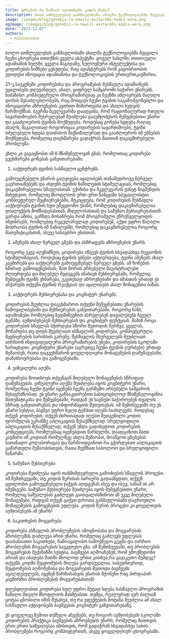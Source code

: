 ```yaml
---
title: გონების რა ნაწილს ავითარებს კოდის წერა?
description: ბოლო ათწლეულების განმავლობაში ახალმა ტექნოლოგიებმა შეცვალა ჩვენი ცხოვრება თითქმის ყველა ასპექტში.
image: /images/blog/gonebis-ra-nawils-avitarebs-kodis-wera.png
ogImage: /images/blog/gonebis-ra-nawils-avitarebs-kodis-wera.png
date: "2023-12-07"
authors:
  - nininozadze
---
```


ბოლო ათწლეულების განმავლობაში ახალმა ტექნოლოგიებმა შეცვალა ჩვენი ცხოვრება თითქმის ყველა ასპექტში. ყოველ სახლში, თითოეული ადამიანის ხელში, ყველა მაგიდაზე, ხელოვნური ინტელექტისა და კოდირების ნიშნები გვხვდება, რაც ადასტურებს  რომ კაცობრიობის უდიდესი ინოვაცია ადამიანისა და ტექნოლოგიების ურთიერთკავშირია.

21-ე საუკუნეში კოდირებისა და პროგრამების შესწავლა ადამიანებს უყალიბებს დღევანდელ, ახალ, ციფრულ სამყაროში საჭირო უნარებს. საბაზისო კომპიუტერული პროგრამირებაც კი  ჩვენში  აძლიერებს მაღალი დონის შესაძლებლობებს, რაც მოიცავს ჩვენი ტვინის საგამომგონებლო და ინოვაციური აზროვნების კუთხით მიმართვასა და ახალი ხედვის წარმოქმნას. ბევრმა მკვლევარმა დაადგინა, რომ რაციონალურად რთული სავარჯიშოების შესრულებამ შეიძლება გააუმჯობესოს შემეცნებითი უნარი და გააძლიეროს ტვინის მოქმედება. როდესაც გონება ხვდება რაღაც ახალს, მაგალითად როგორიცაა კოდირების სავარჯიშოები, ტვინი იძულებული ხდება დაიძაბოს მაქსიმალურად და გააძლიეროს იმ უბნების მოქმედება, რომელიც დაეხმარება გადაჭრას მათთან დაკავშირებული პრობლემა.

 ეხლა კი გაგაცნობთ იმ 6 მნიშვნელოვან გზას, რომლითაც კოდირება გვეხმარება გონებას განვითარებაში:

1. ააქტიურებს ტვინის სასწავლო ცენტრებს.

გამოუყენებელი უნარის გაღვივება აყალიბებს თანამედროვე ნერვულ გაერთიანებებს და ახდენს ტვინის ნაწილების სტიმულაციას, რომლებიც დაკავშირებულია სწავლასთან. ექიმისა და მკვლევარის ჟანეტ ზიგმუნდის მიხედვით, რომელიც მსოფლიოს ერთ-ერთ წამყვანი სპეციალისტია კომპიუტერულ მეცნიერებებში, მტკიცდება, რომ კოდირების შესწავლა ააქტიურებს ტვინის ხუთ უშეცდომო უბანს, რომლებიც დაკავშირებულია დიალექტის მომზადებასთან, მსჯელობასთან და სამუშაო მეხსიერებასთან. გარდა ამისა, გაჩნდა მოსაზრება რომ პროგრამული უზრუნველყოფის ინჟინრებს, რომლებიც რეგულარულად კოდირებენ, აქვთ უფრო მაღალი მოძრაობა ტვინის იმ ნაწილებში, რომლებიც დაკავშირებულია როგორც მათემატიკასთან, ასევე სასაუბრო ენასთან. 

2. აშენებს ახალ ნერვულ გზებს და ასწრაფებს აზროვნების უნარს.

როგორც უკვე აღვნიშნეთ, კოდირება იწვევს ტვინის სხვადასხვა რეგიონის სტიმულიზაციას. როდესაც ტვინის უბნები აქტიურდება, ტვინი აშენებს ახალ კავშირებს  და ააქტიურებს გამოუყენებელ ნერვულ  გზებს. ამ ზონების ხშირად გამოიყენებისას, მათ შორის არსებული მაგისტრალები ძლიერდება და მიღებულ შედეგებს ინახავს მეხსიერებაში, რომელიც შემდეგში ტვინს ეხმარება, უკეთესად აზროვნებაში და ამასთან ერთად ეს აჩქარებს თქვენი ტვინის რეაქციას და აყალიბებს ახალ მონაცემთა ბაზას.

3. ააქტიურებს მეხსიერებასა და კოგნიტურ უნარებს.

კოდირებას შეუძლია დაგეხმაროთ თქვენი შემეცნებითი უნარების ჩამოყალიბებაში და მეხსიერების განვითარებაში. როგორც ჩანს, ადამიანები რომლებიც ზედმიწევნით ასრულებენ დავალებებს ჩვეულ ტემპში, აუმჯობესებენ მეხსიერებას და კოგნიტურ ფუნქციას. მაშინ როცა კოდირების სწავლას  სჭირდება სწორი მეთოდის შერჩვა, ყველას, მოზარდსა თუ დიდს შეუძლიათ ისწავლონ კოდირება, კომპიუტერული მეცნიერების ხარისხის გარეშე. შესწავლის მსურველებს შეუძლიათ აირჩიონ ინდივიდუალური პროგრამირების ენები, კოდირების სკოლაში ჩარიცხვით. კოგნიტური უნარები (აგრეთვე ჩვენი ტვინის ღერძები) ერთად მუშაობენ, რათა დაგვეხმარონ ყოველდღიური მონაცემების დამუშავებაში, დამახსოვრებასა და გამოყენებაში. 

4. ვიზუალური აღქმა

კოდირება მოითხოვს თქვენგან მიღებული მონაცემების სწრაფად დამუშავებას. ვიზუალური აღქმა შეიძლება იყოს კოგნიტური უნარი, რომელსაც ჩვენი ტვინი იყენებს ჩვენს გარშემო არსებული სამყაროს შესაგრძნობად. ეს უნარი განსაკუთრებით სასიცოცხლოდ მნიშვნელოვანია მათემატიკასა და     შემეცნებაში, რადგან ეს საგნები საჭიროებენ თვალის სწრაფ განვითარებას და  ინფორმაციის შეთვისებას. იმ შემთხვევაში თუ ეს უნარი სუსტია, ბავშვი უფრო ნელი ტემპით იღებს სიახლეებს. როდესაც თქვენ კოდირებთ, თქვენ ძირითადად იღებთ შედგენილი კოდის ფორმულას ეკრანზე აპლიკაციის შესაქმნელად. სრულყოფილი აპლიკაციის შესაქმნელად, თქვენ უნდა გადახედოთ კოდირების კონცეფციებს, რომლებსაც იყენებდით წარსულში, დაადგინოთ მათი კავშირი იმ კოდთან რომელზეც ახლა მუშაობთ, მოაწყოთ ცნებების სათანადო კოლაბორაცია და წარმოიდგინოთ რა გჭირდებათ აპლიკაციის გამართული მუშაობისთვის, რათა შექმნათ საბოლოო და სრულყოფილი ნაწარმი.

5. სამუშაო მეხსიერება

კოდირება შეიძლება იყოს თანმიმდევრული გამოძიების სწავლის პროცესი. იმ შემთხვევაში, თუ კოდის წერისას ბარიერს გადააწყდით, თქვენ ცდილობთ გამოუყენებელი ჯაჭვის აღდგენას  ისევ და ისევ, სანამ ის არ იმუშავებს. სამუშაო მეხსიერება შეიძლება იყოს შემეცნებითი უნარი, რომელიც საშუალებას გაძლევთ გაითვალისწინოთ აწ უკვე მიღებული მონაცემები, რადგან თქვენ გაქვთ დროთა განმავლობაში დაგროვილი მონაცემების გამოყენების უფლება. კოდის წერის პროცესი კი ყოველთვის აუმჯობესებს ამ უნარს!

6. საკითხების მოგვარება

  კოდირება ასწავლის პრობლემების ამოცნობასა და მოგვარებას. პრობლემის დაძლევა არის უნარი, რომელიც გაძლევს უფლებას დაახასიათო საკითხები, ჩამოაყალიბო სამოქმედო გეგმა და აირჩიო პრობლემის მოგვარების საუკეთესო გზა. იმ შემთხვევაში, თუ პრობლების მოგვარების მექანიზმი სუსტია, ბავშვები აღმოაჩენენ, რომ უმოქმედონი არიან და იბადება მათში მხოლოდ ერთი კითხვა,რა გავაკეთო შემდეგ? თქვენს კოდში შეცდომების მიღება გარდაუვალია. საბედნიეროდ, შეცდომების აღმოჩენისა და მოგვარების მეთოდი ბავშვებს ავალდებულებს, იყვნენ წარმოსახვის უნარის მქონენი რაც პირდაპირ კავშირშია პრობლემების მოგვარებასთან!
  

დღესდღეობით კოდირება სულ უფრო მეტად ხდება სასწავლო პროგრამის ნაწილი მთელი მსოფლიოს მასშტაბით. თუმცა, რეალურად ჯერ ძალიან ცოტაა ცნობილი იმის შესახებ, თუ რა ეფექტების მოტანა შეუძლია ამ ახალ სასწავლო აქტივობებს ბავშვების კოგნიტურ განვითარებაზე.

ეს ყოველივე ზემოთ თქმული აჩვენებს, თუ როგორ აუმჯობესებს სკოლაში კოდირების პრაქტიკა ბავშვების აზროვნების უნარს, რომელიც მათთვის ერთ-ერთი საშუალებაა იმისთვის, რომ გადაჭრან სხვადასხვა სახის პრობლემები როგორც კომპიუტერთან, ასევე ყოველდღიურ ცხოვრებაში. 


<PreRegistrationForm 
    formTitle="დაინტერესდით? 🤔 გაიარეთ კონსულტაცია 🔥"
    formDescription="თუ გსურთ თქვენ ან თქვენმა შვილმა დაიწყოთ პროგრამირების სწავლა, დაგვიტოვეთ თქვენი მონაცემები და ჩვენი წარმომადგენელი დაგიკავშირდებათ." 
/>